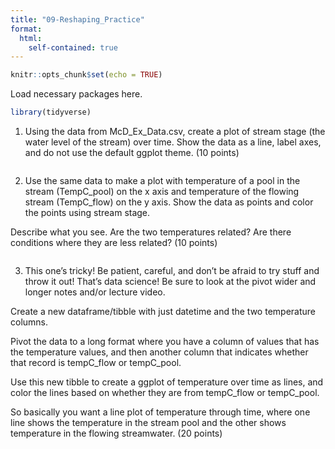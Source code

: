 ```yaml
---
title: "09-Reshaping_Practice"
format:
  html: 
    self-contained: true
---
```


```r
knitr::opts_chunk$set(echo = TRUE)
```

Load necessary packages here.
```r
library(tidyverse)
```

1. Using the data from McD_Ex_Data.csv, create a plot of stream stage (the water level of the stream) over time. Show the data as a line, label axes, and do not use the default ggplot theme. (10 points)

```r

```

2. Use the same data to make a plot with temperature of a pool in the stream (TempC_pool) on the x axis and temperature of the flowing stream (TempC_flow) on the y axis. Show the data as points and color the points using stream stage.

Describe what you see. Are the two temperatures related? Are there conditions where they are less related? (10 points)

```r

```

3. This one's tricky! Be patient, careful, and don't be afraid to try stuff and throw it out! That's data science! Be sure to look at the pivot wider and longer notes and/or lecture video.

Create a new dataframe/tibble with just datetime and the two temperature columns.

Pivot the data to a long format where you have a column of values that has the temperature values, and then another column that indicates whether that record is tempC_flow or tempC_pool.

Use this new tibble to create a ggplot of temperature over time as lines, and color the lines based on whether they are from tempC_flow or tempC_pool.

So basically you want a line plot of temperature through time, where one line shows the temperature in the stream pool and the other shows temperature in the flowing streamwater. (20 points)

```r


```



